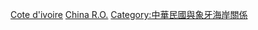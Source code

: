 [[Category:中華民國駐非洲大使|Cote d'ivoire]]
[[Category:駐象牙海岸大使|China R.O.]]
[[Category:中華民國與象牙海岸關係|Category:中華民國與象牙海岸關係]]
